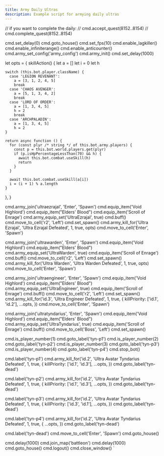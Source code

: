 ```yaml
---
title: Army Daily Ultras
description: Example script for armying daily ultras
---
```




// if you want to complete the daily:
// cmd.accept_quest(8152..8154)
// cmd.complete_quest(8152..8154)

cmd.set_delay(0)
cmd.goto_house()
cmd.set_fps(10)
cmd.enable_lagkiller()
cmd.enable_infiniterange()
cmd.enable_anticounter()
cmd.army_set_config('army_config')
cmd.army_init()
cmd.set_delay(1000)

let opts = {
  skillAction() {
    let a = []
    let i = 0
    let h

    switch (this.bot.player.className) {
      case 'LEGION REVENANT':
        a = [3, 1, 2, 4, 5]
        break
      case 'CHAOS AVENGER':
        a = [5, 1, 3, 4, 2]
        break
      case 'LORD OF ORDER':
        a = [1, 3, 4, 5]
        h = 2
        break
      case 'ARCHPALADIN':
        a = [1, 3, 4, 5]
        h = 2
    }

    return async function () {
      for (const plyr /* string */ of this.bot.army.players) {
        const p = this.bot.world.players.get(plyr)
        if (p.isHpPercentageLessThan(70) && h) {
          await this.bot.combat.useSkill(h)
          return
        }
      }

      await this.bot.combat.useSkill(a[i])
      i = (i + 1) % a.length
    }
  },
}

cmd.army_join('ultraezrajal', 'Enter', 'Spawn')
cmd.equip_item('Void Highlord')
cmd.equip_item("Elders' Blood")
cmd.equip_item('Scroll of Enrage')
cmd.army_equip_set('UltraEzrajal', true)
cmd.buff()
cmd.move_to_cell('r2', 'Left')
cmd.set_spawn()
cmd.army_kill_for('Ultra Ezrajal', 'Ultra Ezrajal Defeated', 1, true, opts)
cmd.move_to_cell('Enter', 'Spawn')

cmd.army_join('ultrawarden', 'Enter', 'Spawn')
cmd.equip_item('Void Highlord')
cmd.equip_item("Elders' Blood")
cmd.army_equip_set('UltraWarden', true)
cmd.equip_item('Scroll of Enrage')
cmd.buff()
cmd.move_to_cell('r2', 'Left')
cmd.set_spawn()
cmd.army_kill_for('Ultra Warden', 'Ultra Warden Defeated', 1, true, opts)
cmd.move_to_cell('Enter', 'Spawn')

cmd.army_join('ultraengineer', 'Enter', 'Spawn')
cmd.equip_item('Void Highlord')
cmd.equip_item("Elders' Blood")
cmd.army_equip_set('UltraEngineer', true)
cmd.equip_item('Scroll of Enrage')
cmd.buff()
cmd.move_to_cell('r2', 'Left')
cmd.set_spawn()
cmd.army_kill_for('id.3', 'Ultra Engineer Defeated', 1, true, {
  killPriority: ['id.1', 'id.2'],
  ...opts,
})
cmd.move_to_cell('Enter', 'Spawn')

cmd.army_join('ultratyndarius', 'Enter', 'Spawn')
cmd.equip_item('Void Highlord')
cmd.equip_item("Elders' Blood")
cmd.army_equip_set('UltraTyndarius', true)
cmd.equip_item('Scroll of Enrage')
cmd.buff()
cmd.move_to_cell('Boss', 'Left')
cmd.set_spawn()

cmd.is_player_number(1)
cmd.goto_label('tyn-p1')
cmd.is_player_number(2)
cmd.goto_label('tyn-p2')
cmd.is_player_number(3)
cmd.goto_label('tyn-p3')
cmd.is_player_number(4)
cmd.goto_label('tyn-p4')
cmd.stop_bot()

cmd.label('tyn-p1')
cmd.army_kill_for('id.2', 'Ultra Avatar Tyndarius Defeated', 1, true, {
  killPriority: ['id.1', 'id.3'],
  ...opts,
})
cmd.goto_label('tyn-dead')

cmd.label('tyn-p2')
cmd.army_kill_for('id.2', 'Ultra Avatar Tyndarius Defeated', 1, true, {
  killPriority: ['id.1', 'id.3'],
  ...opts,
})
cmd.goto_label('tyn-dead')

cmd.label('tyn-p3')
cmd.army_kill_for('id.2', 'Ultra Avatar Tyndarius Defeated', 1, true, {
  killPriority: ['id.3', 'id.1'],
  ...opts,
})
cmd.goto_label('tyn-dead')

cmd.label('tyn-p4')
cmd.army_kill_for('id.2', 'Ultra Avatar Tyndarius Defeated', 1, true, {
  ...opts,
})
cmd.goto_label('tyn-dead')

cmd.label('tyn-dead')
cmd.move_to_cell('Enter', 'Spawn')
cmd.goto_house()

cmd.delay(1000)
cmd.join_map('battleon')
cmd.delay(1000)
cmd.goto_house()
cmd.logout()
cmd.close_window()
`

<Code code={sampleCode} lang="js" title="script.js" />
